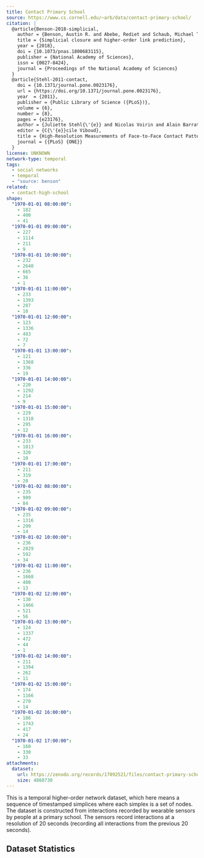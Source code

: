 ```yaml
---
title: Contact Primary School
source: https://www.cs.cornell.edu/~arb/data/contact-primary-school/
citation: |
  @article{Benson-2018-simplicial,
    author = {Benson, Austin R. and Abebe, Rediet and Schaub, Michael T. and Jadbabaie, Ali and Kleinberg, Jon},
    title = {Simplicial closure and higher-order link prediction},
    year = {2018},
    doi = {10.1073/pnas.1800683115},
    publisher = {National Academy of Sciences},
    issn = {0027-8424},
    journal = {Proceedings of the National Academy of Sciences}
  }
  @article{Stehl-2011-contact,
    doi = {10.1371/journal.pone.0023176},
    url = {https://doi.org/10.1371/journal.pone.0023176},
    year  = {2011},
    publisher = {Public Library of Science ({PLoS})},
    volume = {6},
    number = {8},
    pages = {e23176},
    author = {Juliette Stehl{\'{e}} and Nicolas Voirin and Alain Barrat and Ciro Cattuto and Lorenzo Isella and Jean-Fran{\c{c}}ois Pinton and Marco Quaggiotto and Wouter Van den Broeck and Corinne R{\'{e}}gis and Bruno Lina and Philippe Vanhems},
    editor = {C{\'{e}}cile Viboud},
    title = {High-Resolution Measurements of Face-to-Face Contact Patterns in a Primary School},
    journal = {{PLoS} {ONE}}
  }
license: UNKNOWN
network-type: temporal
tags:
  - social networks
  - temporal
  - "source: benson"
related:
  - contact-high-school
shape:
  "1970-01-01 08:00:00":
    - 182
    - 400
    - 41
  "1970-01-01 09:00:00":
    - 227
    - 1114
    - 211
    - 9
  "1970-01-01 10:00:00":
    - 232
    - 2640
    - 665
    - 36
    - 1
  "1970-01-01 11:00:00":
    - 233
    - 1393
    - 287
    - 10
  "1970-01-01 12:00:00":
    - 123
    - 1336
    - 483
    - 72
    - 7
  "1970-01-01 13:00:00":
    - 121
    - 1368
    - 336
    - 19
  "1970-01-01 14:00:00":
    - 220
    - 1292
    - 214
    - 9
  "1970-01-01 15:00:00":
    - 229
    - 1318
    - 295
    - 12
  "1970-01-01 16:00:00":
    - 233
    - 1813
    - 320
    - 10
  "1970-01-01 17:00:00":
    - 211
    - 319
    - 20
  "1970-01-02 08:00:00":
    - 235
    - 909
    - 84
  "1970-01-02 09:00:00":
    - 235
    - 1316
    - 299
    - 14
  "1970-01-02 10:00:00":
    - 236
    - 2029
    - 592
    - 34
  "1970-01-02 11:00:00":
    - 236
    - 1668
    - 400
    - 13
  "1970-01-02 12:00:00":
    - 130
    - 1466
    - 521
    - 56
  "1970-01-02 13:00:00":
    - 124
    - 1337
    - 472
    - 44
    - 1
  "1970-01-02 14:00:00":
    - 211
    - 1394
    - 262
    - 11
  "1970-01-02 15:00:00":
    - 174
    - 1166
    - 270
    - 14
  "1970-01-02 16:00:00":
    - 186
    - 1743
    - 417
    - 24
  "1970-01-02 17:00:00":
    - 160
    - 330
    - 33
attachments:
  dataset:
    url: https://zenodo.org/records/17092521/files/contact-primary-school.txt?download=1
    size: 4860730
---
```



This is a temporal higher-order network dataset, which here means a sequence of timestamped simplices where each simplex is a set of nodes. The dataset is constructed from interactions recorded by wearable sensors by people at a primary school. The sensors record interactions at a resolution of 20 seconds (recording all interactions from the previous 20 seconds).

<dl className="not-prose grid gap-5 sm:grid-cols-2">
  <Stat title="Node Type" value="Student" />
  <Stat title="Edge Type" value="Group of Interacting Students" />
</dl>

## Dataset Statistics

<TemporalShapeChart shape={frontmatter.shape} minUnit="hour" maxUnit="week" />
